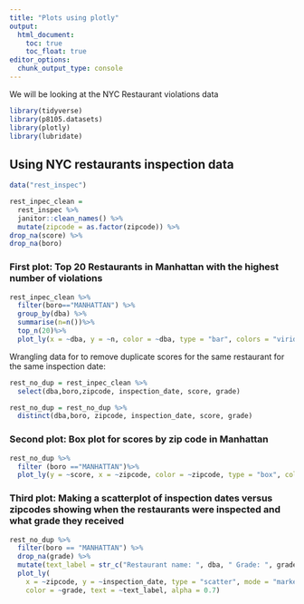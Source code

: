```yaml
---
title: "Plots using plotly"
output: 
  html_document:
    toc: true
    toc_float: true
editor_options: 
  chunk_output_type: console
---
```



We will be looking at the NYC Restaurant violations data

```r
library(tidyverse)
library(p8105.datasets)
library(plotly)
library(lubridate)

```

## Using NYC restaurants inspection data 

```r
data("rest_inspec")

rest_inpec_clean = 
  rest_inspec %>% 
  janitor::clean_names() %>%
  mutate(zipcode = as.factor(zipcode)) %>%
drop_na(score) %>%
drop_na(boro)
```

### First plot: Top 20 Restaurants in Manhattan with the highest number of violations

```r
rest_inpec_clean %>%
  filter(boro=="MANHATTAN") %>%
  group_by(dba) %>%
  summarise(n=n())%>%
  top_n(20)%>%
  plot_ly(x = ~dba, y = ~n, color = ~dba, type = "bar", colors = "viridis")
```


Wrangling data for to remove duplicate scores for the same restaurant for the same inspection date:

```r
rest_no_dup = rest_inpec_clean %>%
  select(dba,boro,zipcode, inspection_date, score, grade)

rest_no_dup = rest_no_dup %>% 
  distinct(dba,boro, zipcode, inspection_date, score, grade)
```

### Second plot: Box plot for scores by zip code in Manhattan

```r
rest_no_dup %>%
  filter (boro =="MANHATTAN")%>%
  plot_ly(y = ~score, x = ~zipcode, color = ~zipcode, type = "box", colors = "viridis")
```

### Third plot: Making a scatterplot of inspection dates versus zipcodes showing when the restaurants were inspected and what grade they received

```r
rest_no_dup %>%
  filter(boro == "MANHATTAN") %>%
  drop_na(grade) %>%
  mutate(text_label = str_c("Restaurant name: ", dba, " Grade: ", grade)) %>% 
  plot_ly(
    x = ~zipcode, y = ~inspection_date, type = "scatter", mode = "markers",
    color = ~grade, text = ~text_label, alpha = 0.7)
```


